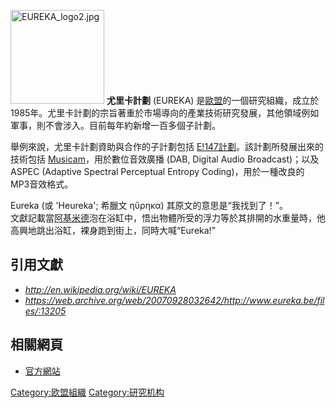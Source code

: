 [[File:EUREKA_logo2.jpg|150px]]
'''尤里卡計劃''' (EUREKA) 是[[歐盟|歐盟]]的一個研究組織，成立於1985年。尤里卡計劃的宗旨著重於市場導向的產業技術研究發展，其他領域例如軍事，則不會涉入。目前每年約新增一百多個子計劃。

舉例來說，尤里卡計劃資助與合作的子計劃包括 [[EUREKA_147|E!147計劃]]。該計劃所發展出來的技術包括 [[Musicam|Musicam]]，用於數位音效廣播 (DAB, Digital Audio Broadcast)；以及 ASPEC (Adaptive Spectral Perceptual Entropy Coding)，用於一種改良的 MP3音效格式。

Eureka (或 'Heureka'; 希臘文 ηὕρηκα) 其原文的意思是“我找到了！”。<br />文獻記載當[[阿基米德|阿基米德]]泡在浴缸中，悟出物體所受的浮力等於其排開的水重量時，他高興地跳出浴缸，裸身跑到街上，同時大喊“Eureka!”

==引用文獻==
*''http://en.wikipedia.org/wiki/EUREKA'' {{Wayback|url=http://en.wikipedia.org/wiki/EUREKA |date=20060221045557 }}
*''https://web.archive.org/web/20070928032642/http://www.eureka.be/files/:13205''
==相關網頁== 
*[https://web.archive.org/web/20090228185927/http://www.eureka.be/ 官方網站]

{{EU-stub}}

[[Category:欧盟組織|Category:欧盟組織]]
[[Category:研究机构|Category:研究机构]]